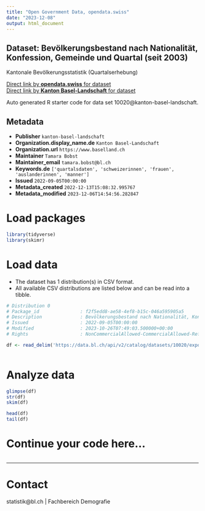 ```yaml
---
title: "Open Government Data, opendata.swiss"
date: "2023-12-08"
output: html_document
---
```


## Dataset: Bevölkerungsbestand nach Nationalität, Konfession, Gemeinde und Quartal (seit 2003)

Kantonale Bevölkerungsstatistik (Quartalserhebung)

[Direct link by **opendata.swiss** for dataset](https://opendata.swiss/de/dataset/bevolkerungsbestand-nach-nationalitat-konfession-gemeinde-und-quartal-ab-2003)<br>
[Direct link by **Kanton Basel-Landschaft** for dataset](https://data.bl.ch/explore/dataset/10020/)

Auto generated R starter code for data set 10020@kanton-basel-landschaft.

## Metadata

- **Publisher** `kanton-basel-landschaft`
- **Organization.display_name.de** `Kanton Basel-Landschaft`
- **Organization.url** `https://www.baselland.ch`
- **Maintainer** `Tamara Bobst`
- **Maintainer_email** `tamara.bobst@bl.ch`
- **Keywords.de** `['quartalsdaten', 'schweizerinnen', 'frauen', 'auslanderinnen', 'manner']`
- **Issued** `2022-09-05T00:00:00`
- **Metadata_created** `2022-12-13T15:08:32.995767`
- **Metadata_modified** `2023-12-06T14:54:56.282847`


# Load packages

```r

library(tidyverse)
library(skimr)

```

# Load data

-   The dataset has 1 distribution(s) in CSV format.
-   All available CSV distributions are listed below and can be read into a tibble.

```r

# Distribution 0
# Package_id               : f2f5edd8-ae58-4ef8-b15c-046a595905a5
# Description              : Bevölkerungsbestand nach Nationalität, Konfession, Gemeinde und Quartal (seit 2003) (csv)
# Issued                   : 2022-09-05T00:00:00
# Modified                 : 2023-10-26T07:49:03.500000+00:00
# Rights                   : NonCommercialAllowed-CommercialAllowed-ReferenceRequired

df <- read_delim('https://data.bl.ch/api/v2/catalog/datasets/10020/exports/csv')



```

# Analyze data

```r

glimpse(df)
str(df)
skim(df)

head(df)
tail(df)

```

# Continue your code here...

```r

```

------------------------------------------------------------------------

# Contact

statistik@bl.ch | Fachbereich Demografie
